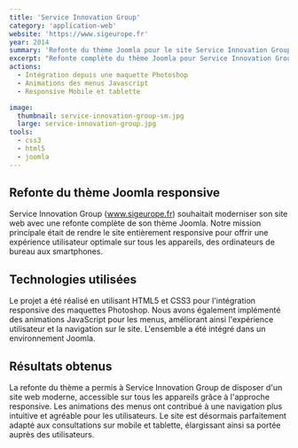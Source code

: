 ```yaml
---
title: 'Service Innovation Group'
category: 'application-web'
website: 'https://www.sigeurope.fr'
year: 2014
summary: 'Refonte du thème Joomla pour le site Service Innovation Group avec la prise en charge du Responsive pour Mobile et Tablette.'
excerpt: "Refonte complète du thème Joomla pour Service Innovation Group avec développement responsive en HTML5/CSS3. Intégration des maquettes Photoshop et création d'animations JavaScript pour les menus, optimisé pour tous les appareils."
actions:
  - Intégration depuis une maquette Photoshop
  - Animations des menus Javascript
  - Responsive Mobile et tablette

image:
  thumbnail: service-innovation-group-sm.jpg
  large: service-innovation-group.jpg
tools:
  - css3
  - html5
  - joomla
---
```


## Refonte du thème Joomla responsive

Service Innovation Group (www.sigeurope.fr) souhaitait moderniser son site web avec une refonte complète de son thème Joomla. Notre mission principale était de rendre le site entièrement responsive pour offrir une expérience utilisateur optimale sur tous les appareils, des ordinateurs de bureau aux smartphones.

## Technologies utilisées

Le projet a été réalisé en utilisant HTML5 et CSS3 pour l'intégration responsive des maquettes Photoshop. Nous avons également implémenté des animations JavaScript pour les menus, améliorant ainsi l'expérience utilisateur et la navigation sur le site. L'ensemble a été intégré dans un environnement Joomla.

## Résultats obtenus

La refonte du thème a permis à Service Innovation Group de disposer d'un site web moderne, accessible sur tous les appareils grâce à l'approche responsive. Les animations des menus ont contribué à une navigation plus intuitive et agréable pour les utilisateurs. Le site est désormais parfaitement adapté aux consultations sur mobile et tablette, élargissant ainsi sa portée auprès des utilisateurs.
